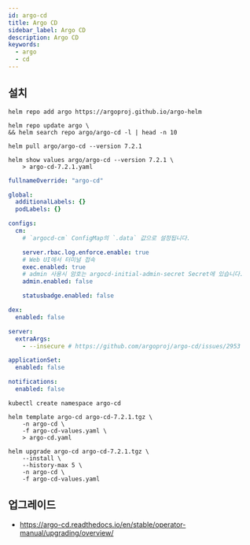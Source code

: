 ```yaml
---
id: argo-cd
title: Argo CD
sidebar_label: Argo CD
description: Argo CD
keywords:
  - argo
  - cd
---
```


## 설치

```shell
helm repo add argo https://argoproj.github.io/argo-helm
```

```shell
helm repo update argo \
&& helm search repo argo/argo-cd -l | head -n 10
```

```shell
helm pull argo/argo-cd --version 7.2.1
```

```shell
helm show values argo/argo-cd --version 7.2.1 \
    > argo-cd-7.2.1.yaml
```

```yaml title="argo-cd-values.yaml"
fullnameOverride: "argo-cd"

global:
  additionalLabels: {}
  podLabels: {}

configs:
  cm:
    # `argocd-cm` ConfigMap의 `.data` 값으로 설정됩니다.

    server.rbac.log.enforce.enable: true
    # Web UI에서 터미널 접속
    exec.enabled: true
    # admin 사용시 암호는 argocd-initial-admin-secret Secret에 있습니다.
    admin.enabled: false

    statusbadge.enabled: false

dex:
  enabled: false

server:
  extraArgs:
    - --insecure # https://github.com/argoproj/argo-cd/issues/2953

applicationSet:
  enabled: false

notifications:
  enabled: false
```

```shell
kubectl create namespace argo-cd
```

```shell
helm template argo-cd argo-cd-7.2.1.tgz \
    -n argo-cd \
    -f argo-cd-values.yaml \
    > argo-cd.yaml
```

```shell
helm upgrade argo-cd argo-cd-7.2.1.tgz \
    --install \
    --history-max 5 \
    -n argo-cd \
    -f argo-cd-values.yaml
```

## 업그레이드

- https://argo-cd.readthedocs.io/en/stable/operator-manual/upgrading/overview/
